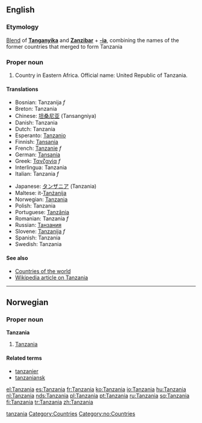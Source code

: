 ==English==

===Etymology===
[[Blend]] of '''[[w:Tanganyika|Tanganyika]]''' and '''[[w:Zanzibar|Zanzibar]]''' + '''[[-ia]]''', combining the names of the former countries that merged to form Tanzania

===Proper noun===
{{en-proper noun}}

# Country in Eastern Africa. Official name: United Republic of Tanzania.

====Translations====
{{top}}
*Bosnian: Tanzanija ''f''
*Breton: Tanzania
*Chinese: [[坦桑尼亚]] (Tansangniya)
*Danish: Tanzania
*Dutch: Tanzania
*Esperanto: [[Tanzanio]]
*Finnish: [[Tansania]]
*French: [[Tanzanie]] ''f''
*German: [[Tansania]]
*Greek: [[Τανζανία]] ''f''
*Interlingua: Tanzania
*Italian: Tanzania ''f''
{{mid}}
*Japanese: [[タンザニア]] (Tanzania)
*Maltese: it-[[Tanżanija]]
*Norwegian: [[#Norwegian|Tanzania]]
*Polish: Tanzania
*Portuguese: [[Tanzânia]]
*Romanian: Tanzania ''f''
*Russian: [[Танзания]]
*Slovene: [[Tanzanija]] ''f''
*Spanish: Tanzania
*Swedish: Tanzania
{{bottom}}

====See also====
*[[Countries of the world]]
*[[w:Tanzania|Wikipedia article on Tanzania]]

[[Category:Portmanteaus|tanzania]]
[[Category:Countries]]

----
==Norwegian==

===Proper noun===
'''Tanzania'''
#[[#English|Tanzania]]

====Related terms====
*[[tanzanier]]
*[[tanzaniansk]]

[[Category:no:Countries]]

[[el:Tanzania]]
[[es:Tanzania]]
[[fr:Tanzania]]
[[ko:Tanzania]]
[[io:Tanzania]]
[[hu:Tanzania]]
[[nl:Tanzania]]
[[nds:Tanzania]]
[[pl:Tanzania]]
[[pt:Tanzania]]
[[ru:Tanzania]]
[[sq:Tanzania]]
[[fi:Tanzania]]
[[tr:Tanzania]]
[[zh:Tanzania]]